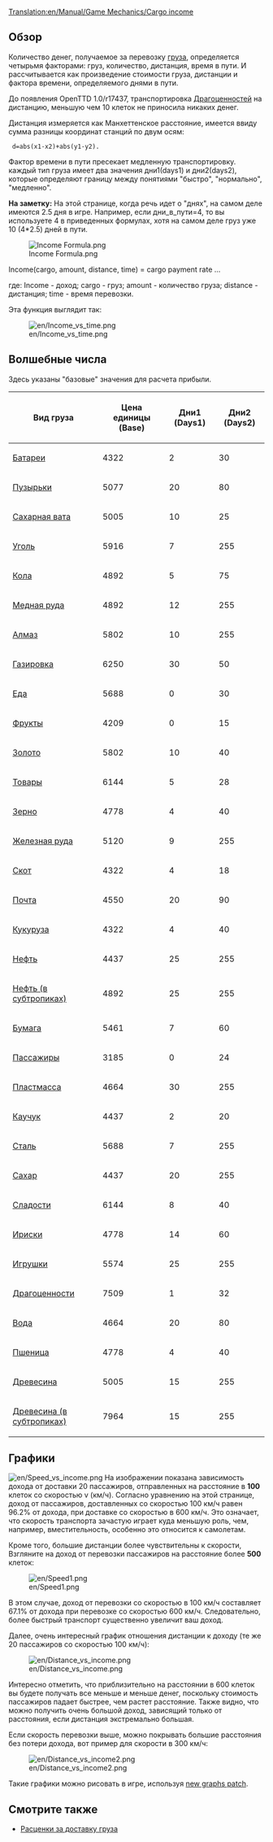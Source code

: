 [[Translation:en/Manual/Game Mechanics/Cargo income]]

== Обзор ==

Количество денег, получаемое за перевозку [[ru/Manual/Груз| груза]], определяется четырьмя факторами: груз, количество, дистанция, время в пути. И рассчитывается как произведение стоимости груза, дистанции и фактора времени, определяемого днями в пути.

До появления OpenTTD 1.0/r17437, транспортировка [[ru/Manual/Base Set/Cargos/Ценности| Драгоценностей]] на дистанцию, меньшую чем 10 клеток не приносила никаких денег.

Дистанция измеряется как Манхеттенское расстояние, имеется ввиду сумма разницы координат станций по двум осям: 

  d=abs(x1-x2)+abs(y1-y2).

Фактор времени в пути пресекает медленную транспортировку. каждый тип груза имеет два значения дни1(days1) и дни2(days2), которые определяют границу между понятиями "быстро", "нормально", "медленно".

'''На заметку:''' На этой странице, когда речь идет о "днях", на самом деле имеются 2.5 дня в игре. Например, если дни_в_пути=4, то вы используете 4 в приведенных формулах, хотя на самом деле груз уже 10 (4*2.5) дней в пути.

<!--
<math>
I(c,a,d,t)=c_\mathrm{Base} \cdot a \cdot d \cdot \max\left(31,
\begin{cases}
255 & t \le c_\mathrm{Days1} \\
255 - (t-c_\mathrm{Days1}) & c_\mathrm{Days1} < t \le c_\mathrm{Days1} + c_\mathrm{Days2} \\
255 - 2(t-c_\mathrm{Days1}) + c_\mathrm{Days2} & t > c_\mathrm{Days1} + c_\mathrm{Days2} 
\end{cases}\right)\cdot\frac{1}{2^{21}}
</math>
-->

[[File:en/Income Formula.png|Income Formula.png]]

Income(cargo, amount, distance, time) = cargo payment rate ...

где:
Income - доход; cargo - груз; amount - количество груза; distance - дистанция; time - время перевозки.

Эта функция выглядит так:

[[File:en/Income vs time.png]]

==Волшебные числа==

Здесь указаны "базовые" значения для расчета прибыли.

{| class="wikitable sortable" style="text-align:right"
!Вид груза!!Цена единицы (Base)!!Дни1 (Days1)!!Дни2 (Days2)
|-
|[[ru/Manual/Base Set/Cargos/Батарейки| Батареи]]||4322||2||30
|-
|[[ru/Manual/Base Set/Cargos/Пузырьки|Пузырьки]]||5077||20||80
|-
|[[ru/Manual/Base Set/Cargos/Сахарная вата| Сахарная вата]]||5005||10||25
|-
|[[ru/Manual/Base Set/Cargos/Уголь| Уголь]]||5916||7||255
|-
|[[ru/Manual/Base Set/Cargos/Кола| Кола]]||4892||5||75
|-
|[[ru/Manual/Base Set/Cargos/Медная руда| Медная руда]]||4892||12||255
|-
|[[ru/Manual/Base Set/Cargos/Алмазы| Алмаз]]||5802||10||255
|-
|[[ru/Manual/Base Set/Cargos/Газировка| Газировка]]||6250||30||50
|-
|[[ru/Manual/Base Set/Cargos/Еда| Еда]]||5688||0||30
|-
|[[ru/Manual/Base Set/Cargos/Фрукты| Фрукты]]||4209||0||15
|-
|[[ru/Manual/Base Set/Cargos/Золото| Золото]]||5802||10||40
|-
|[[ru/Manual/Base Set/Cargos/Товары| Товары]]||6144||5||28
|-
|[[ru/Manual/Base Set/Cargos/Зерно| Зерно]]||4778||4||40
|-
|[[ru/Manual/Base Set/Cargos/Железная руда| Железная руда]]||5120||9||255
|-
|[[ru/Manual/Base Set/Cargos/Скот| Скот]]||4322||4||18
|-
|[[ru/Manual/Base Set/Cargos/Почта| Почта]]||4550||20||90
|-
|[[ru/Manual/Base Set/Cargos/Кукуруза| Кукуруза]]||4322||4||40
|-
|[[ru/Manual/Base Set/Cargos/Нефть| Нефть]]||4437||25||255
|-
|[[ru/Manual/Base Set/Cargos/Нефть|Нефть (в субтропиках)]]||4892||25||255
|-
|[[ru/Manual/Base Set/Cargos/Бумага| Бумага]]||5461||7||60
|-
|[[ru/Manual/Base Set/Cargos/Пассажиры| Пассажиры]]||3185||0||24
|-
|[[ru/Manual/Base Set/Cargos/Пластик| Пластмасса]]||4664||30||255
|-
|[[ru/Manual/Base Set/Cargos/Каучук| Каучук]]||4437||2||20
|-
|[[ru/Manual/Base Set/Cargos/Сталь| Сталь]]||5688||7||255
|-
|[[ru/Manual/Base Set/Cargos/Сахар| Сахар]]||4437||20||255
|-
|[[ru/Manual/Base Set/Cargos/Конфеты| Сладости]]||6144||8||40
|-
|[[ru/Manual/Base Set/Cargos/Ириски| Ириски]]||4778||14||60
|-
|[[ru/Manual/Base Set/Cargos/Игрушки| Игрушки]]||5574||25||255
|-
|[[ru/Manual/Base Set/Cargos/Ценности| Драгоценности]]||7509||1||32
|-
|[[ru/Manual/Base Set/Cargos/Вода| Вода]]||4664||20||80
|-
|[[ru/Manual/Base Set/Cargos/Пшеница| Пшеница]]||4778||4||40
|-
|[[ru/Manual/Base Set/Cargos/Древесина| Древесина]]||5005||15||255
|-
|[[ru/Manual/Base Set/Cargos/Древесина|Древесина (в субтропиках)]]||7964||15||255
|}

==Графики==

[[File:en/Speed vs income.png]]
На изображении показана зависимость дохода от доставки 20 пассажиров, отправленных на расстояние в '''100''' клеток со скоростью v (км/ч). Согласно уравнению на этой странице, доход от пассажиров, доставленных со скоростью 100 км/ч равен 96.2% от дохода, при доставке со скоростью в 600 км/ч. Это означает, что скорость транспорта зачастую играет куда меньшую роль, чем, например, вместительность, особенно это относится к самолетам.

Кроме того, большие дистанции более чувствительны к скорости, Взгляните на доход от перевозки пассажиров на расстояние более '''500''' клеток:

[[File:en/Speed1.png]]

В этом случае, доход от перевозки со скоростью в 100 км/ч составляет 67.1% от дохода при перевозке со скоростью 600 км/ч. Следовательно, более быстрый транспорт существенно увеличит ваш доход.

Далее, очень интересный график отношения дистанции к доходу (те же 20 пассажиров со скоростью 100 км/ч):

[[File:en/Distance vs income.png]]

Интересно отметить, что приблизительно на расстоянии в 600 клеток вы будете получать все меньше и меньше денег, поскольку стоимость пассажиров падает быстрее, чем растет расстояние. Также видно, что можно получить очень большой доход, зависящий только от расстояния, если дистанция экстремально большая.

Если скорость перевозки выше, можно покрывать большие расстояния без потери дохода, вот пример для скорости в 300 км/ч:

[[File:en/Distance vs income2.png]]

Такие графики можно рисовать в игре, используя [http://www.tt-forums.net/viewtopic.php?f=33&t=31984 new graphs patch].

==Смотрите также==

*[[ru/Manual/Game Mechanics/Игровая механика#.D0.A0.D0.B0.D1.81.D1.86.D0.B5.D0.BD.D0.BA.D0.B8_.D0.B7.D0.B0_.D0.B4.D0.BE.D1.81.D1.82.D0.B0.D0.B2.D0.BA.D1.83_.D0.B3.D1.80.D1.83.D0.B7.D0.B0|Расценки за доставку груза]]